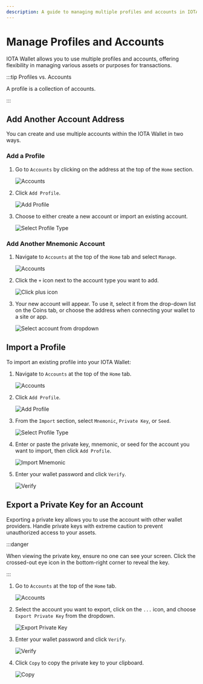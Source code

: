 ```yaml
---
description: A guide to managing multiple profiles and accounts in IOTA Wallet, including adding, importing, and exporting accounts.
---
```


# Manage Profiles and Accounts

IOTA Wallet allows you to use multiple profiles and accounts, offering flexibility in managing various assets or purposes for transactions.

:::tip Profiles vs. Accounts

A profile is a collection of accounts.

:::

## Add Another Account Address

You can create and use multiple accounts within the IOTA Wallet in two ways.

### Add a Profile

1. Go to `Accounts` by clicking on the address at the top of the `Home` section.

   ![Accounts](/img/about-iota/iota-wallet/how-to/multi-account/navigate-to-accounts.png)

2. Click `Add Profile`.

   ![Add Profile](/img/about-iota/iota-wallet/how-to/multi-account/click-add-profile.png)

3. Choose to either create a new account or import an existing account.

   ![Select Profile Type](/img/about-iota/iota-wallet/how-to/multi-account/select-profile-type.png)

### Add Another Mnemonic Account

1. Navigate to `Accounts` at the top of the `Home` tab and select `Manage`.

   ![Accounts](/img/about-iota/iota-wallet/how-to/multi-account/navigate-to-accounts.png)

2. Click the `+` icon next to the account type you want to add.

   ![Click plus icon](/img/about-iota/iota-wallet/how-to/multi-account/click-plus-icon.png)

3. Your new account will appear. To use it, select it from the drop-down list on the Coins tab, or choose the address when connecting your wallet to a site or app.

   ![Select account from dropdown](/img/about-iota/iota-wallet/how-to/multi-account/select-account-from-dropdown.png)

## Import a Profile

To import an existing profile into your IOTA Wallet:

1. Navigate to `Accounts` at the top of the `Home` tab.

   ![Accounts](/img/about-iota/iota-wallet/how-to/multi-account/navigate-to-accounts.png)

2. Click `Add Profile`.

   ![Add Profile](/img/about-iota/iota-wallet/how-to/multi-account/click-add-profile.png)

3. From the `Import` section, select `Mnemonic`, `Private Key`, or `Seed`.

   ![Select Profile Type](/img/about-iota/iota-wallet/how-to/multi-account/select-profile-type.png)

4. Enter or paste the private key, mnemonic, or seed for the account you want to import, then click `Add Profile`.

   ![Import Mnemonic](/img/about-iota/iota-wallet/how-to/multi-account/import-mnemonic.png)

5. Enter your wallet password and click `Verify`.

   ![Verify](/img/about-iota/iota-wallet/how-to/multi-account/verify.png)

## Export a Private Key for an Account

Exporting a private key allows you to use the account with other wallet providers. Handle private keys with extreme caution to prevent unauthorized access to your assets.

:::danger

When viewing the private key, ensure no one can see your screen. Click the crossed-out eye icon in the bottom-right corner to reveal the key.

:::

1. Go to `Accounts` at the top of the `Home` tab.

   ![Accounts](/img/about-iota/iota-wallet/how-to/multi-account/navigate-to-accounts.png)

2. Select the account you want to export, click on the `...` icon, and choose `Export Private Key` from the dropdown.

   ![Export Private Key](/img/about-iota/iota-wallet/how-to/multi-account/export-private-key.png)

3. Enter your wallet password and click `Verify`.

   ![Verify](/img/about-iota/iota-wallet/how-to/multi-account/verify.png)

4. Click `Copy` to copy the private key to your clipboard.

   ![Copy](/img/about-iota/iota-wallet/how-to/multi-account/click-copy.png)
